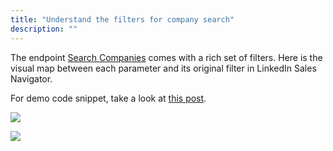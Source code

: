 ```yaml
---
title: "Understand the filters for company search"
description: ""
---
```


The endpoint <a href="https://fdocs.info/api-reference/endpoint/search-companies" target="_blank">Search Companies</a> comes with a rich set of filters. Here is the visual map between each parameter and its original filter in LinkedIn Sales Navigator.

For demo code snippet, take a look at [this post](/tutorial/howto-search-companies).

![](/images/company_search1.jpg)

![](/images/company_search2.jpg)